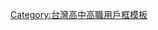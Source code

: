 {{Userbox
  |id=LTCVS
  |id-c=#FFFF00
  |info=這個用戶是'''[[國立羅東高級商業職業學校]]'''的學生、校友或教職人員。
  |info-c=#FABA00
  |info-s=10
  |border-c=#109000
}}<includeonly>[[Category:國立羅東高級商業職業學校維基人|{{PAGENAME}}]]</includeonly>
<noinclude>
[[Category:台灣高中高職用戶框模板]]
</noinclude>